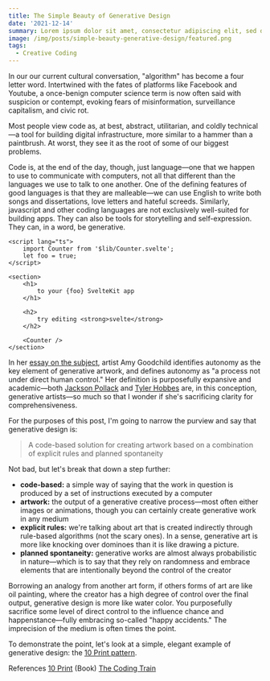 ```yaml
---
title: The Simple Beauty of Generative Design
date: '2021-12-14'
summary: Lorem ipsum dolor sit amet, consectetur adipiscing elit, sed do eiusmod tempor incididunt ut labore et dolore magna aliqua
image: /img/posts/simple-beauty-generative-design/featured.png
tags:
  - Creative Coding
---
```


<script>import LayoutComponent from './LayoutComponent.svelte';</script>

In our our current cultural conversation, "algorithm" has become a four letter word. Intertwined with the fates of platforms like Facebook and Youtube, a once-benign computer science term is now often said with suspicion or contempt, evoking fears of misinformation, surveillance capitalism, and civic rot.

Most people view code as, at best, abstract, utilitarian, and coldly technical—a tool for building digital infrastructure, more similar to a hammer than a paintbrush. At worst, they see it as the root of some of our biggest problems.

<LayoutComponent />

Code is, at the end of the day, though, just language—one that we happen to use to communicate with computers, not all that different than the languages we use to talk to one another. One of the defining features of good languages is that they are malleable—we can use English to write both songs and dissertations, love letters and hateful screeds. Similarly, javascript and other coding languages are not exclusively well-suited for building apps. They can also be tools for storytelling and self-expression. They can, in a word, be generative.

```svelte {5-7, 10-11} title="foo.svelte"
<script lang="ts">
	import Counter from '$lib/Counter.svelte';
	let foo = true;
</script>

<section>
	<h1>
		to your {foo} SvelteKit app
	</h1>

	<h2>
		try editing <strong>svelte</strong>
	</h2>

	<Counter />
</section>
```

In her [essay on the subject](https://www.amygoodchild.com/blog/what-is-generative-art), artist Amy Goodchild identifies autonomy as the key element of generative artwork, and defines autonomy as "a process not under direct human control." Her definition is purposefully expansive and academic—both [Jackson Pollack](https://en.wikipedia.org/wiki/Jackson_Pollock) and [Tyler Hobbes](https://tylerxhobbs.com/) are, in this conception, generative artists—so much so that I wonder if she's sacrificing clarity for comprehensiveness.

For the purposes of this post, I'm going to narrow the purview and say that generative design is:

> A code-based solution for creating artwork based on a combination of explicit rules and planned spontaneity

Not bad, but let's break that down a step further:

- **code-based:** a simple way of saying that the work in question is produced by a set of instructions executed by a computer
- **artwork:** the output of a generative creative process—most often either images or animations, though you can certainly create generative work in any medium
- **explicit rules:** we're talking about art that is created indirectly through rule-based algorithms (not the scary ones). In a sense, generative art is more like knocking over dominoes than it is like drawing a picture.
- **planned spontaneity:** generative works are almost always probabilistic in nature—which is to say that they rely on randomness and embrace elements that are intentionally beyond the control of the creator

Borrowing an analogy from another art form, if others forms of art are like oil painting, where the creator has a high degree of control over the final output, generative design is more like water color. You purposefully sacrifice some level of direct control to the influence chance and happenstance—fully embracing so-called "happy accidents." The imprecision of the medium is often times the point.

To demonstrate the point, let's look at a simple, elegant example of generative design: the [10 Print pattern](https://www.youtube.com/watch?v=m9joBLOZVEo).

References
[10 Print](https://10print.org/10_PRINT_121114.pdf) (Book)
[The Coding Train](https://www.youtube.com/watch?v=bEyTZ5ZZxZs)

```

```
